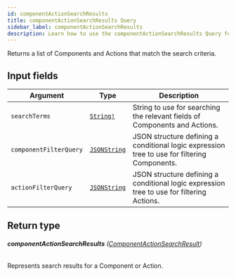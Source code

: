```yaml
---
id: componentActionSearchResults
title: componentActionSearchResults Query
sidebar_label: componentActionSearchResults
description: Learn how to use the componentActionSearchResults Query for Builder's API.
---
```


Returns a list of Components and Actions that match the search criteria.

## Input fields

| Argument               | Type                                             | Description                                                                                  |
| ---------------------- | ------------------------------------------------ | -------------------------------------------------------------------------------------------- |
| `searchTerms`          | [`String!`](/docs/composer/builder/api/schema/scalar/String.mdx)        | String to use for searching the relevant fields of Components and Actions.                   |
| `componentFilterQuery` | [`JSONString`](/docs/composer/builder/api/schema/scalar/JSONString.mdx) | JSON structure defining a conditional logic expression tree to use for filtering Components. |
| `actionFilterQuery`    | [`JSONString`](/docs/composer/builder/api/schema/scalar/JSONString.mdx) | JSON structure defining a conditional logic expression tree to use for filtering Actions.    |

## Return type

###### <b>componentActionSearchResults</b> ([ComponentActionSearchResult](/docs/composer/builder/api/schema/union/ComponentActionSearchResult.mdx))

Represents search results for a Component or Action.
